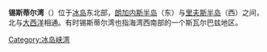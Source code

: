 {{coord|66|24|N|15|27|W|region:IS_type:waterbody_scale:2500000|display=title}}
{{Location map
 |Iceland
 |mark=<!--dot-->Blue pog.svg
 |lon_dir=W  
 |lat_dir=N
 |lat_deg=66|lat_min=24|lat_sec=
 |lon_deg=15|lon_min=27|lon_sec=
 |caption=<div style="text-align: center;">锡斯蒂尔湾在[[冰岛|冰岛]]的位置。</div>
 |position=right
 |width=240
 |float=right
}}
'''锡斯蒂尔湾'''（{{lang-is|Þistilfjörður}}）位于[[冰岛|冰岛]]东北部，[[朗加内斯半岛|朗加内斯半岛]]（东）与[[里夫斯半岛|里夫斯半岛]]（西）之间，北与[[大西洋|大西洋]]相通。有时锡斯蒂尔湾也指海湾西南部的一个斯瓦尔巴兹地区。
{{Iceland-geo-stub}}
[[Category:冰岛峡湾|Category:冰岛峡湾]]